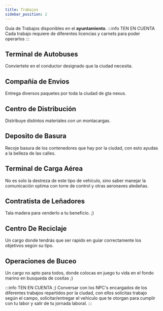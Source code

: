 ```yaml
---
title: Trabajos
sidebar_position: 2
---
```


<!-- Lo siguiente es una -->
Guía de Trabajos disponibles en el **ayuntamiento**.
:::info TEN EN CUENTA
Cada trabajo requiere de diferentes licencias y carnets para poder operarlos
:::
## Terminal de Autobuses

<!-- ![preview_busjob](https://cdn.discordapp.com/attachments/1187993860329189436/1191577904459554867/image.png?ex=65a5f266&is=65937d66&hm=4932842fe3969c50274d7fd22ba05978143cf22cbf44f19484bd398c06649167&) -->
<!-- ![preview_busjob](https://cdn.discordapp.com/attachments/1187993860329189436/1191791524393013268/busjob.png?ex=65a6b959&is=65944459&hm=538f9456d32d840ddfc072f0643c08be9bc244955a6237ed265b6526feae00cc&) -->

Conviertete en el conductor designado que la ciudad necesita.

## Compañía de Envios

<!-- ![preview_shipmentsjob](https://cdn.discordapp.com/attachments/1187993860329189436/1191579818303692911/image.png?ex=65a5f42f&is=65937f2f&hm=81260a09d81387505979b5d2726727a317e7ca1d17545806ac1a8491da541682&) -->

<!-- ![preview_shipmentsjob](https://cdn.discordapp.com/attachments/1187993860329189436/1191791525135405148/shipmentjob.png?ex=65a6b95a&is=6594445a&hm=3eaff034ff5fea8322c450ef4409f1307fed3425509f0be98a6086c3a56e9e1a&) -->

Entrega diversos paquetes por toda la ciudad de gta nexus.

## Centro de Distribución

<!-- ![preview_distributioncenterjob](https://cdn.discordapp.com/attachments/1187993860329189436/1191581006285778944/image.png?ex=65a5f54a&is=6593804a&hm=ec7cea4ea217d0813cb1d539ceb4482a13d94681c0d3c3726dab8eb42808069d&) -->
<!-- ![preview_distributioncenterjob](https://cdn.discordapp.com/attachments/1187993860329189436/1191791524757909514/distrcenterjob.png?ex=65a6b959&is=65944459&hm=cd78c4fe9b82625f1d88f6716147f45ff7126b133de1c4d134af2b5e00eebf5f&) -->

Distribuye distintos materiales con un montacargas.

## Deposito de Basura

<!-- ![preview_trashjob](https://cdn.discordapp.com/attachments/1187993860329189436/1191582414825340979/image.png?ex=65a5f69a&is=6593819a&hm=465cb80d6d15fde8ec1b0dfc5205f7f08c4623e467243d9b461e56a3083ae7ba&) -->
<!-- ![preview_trashjob](https://cdn.discordapp.com/attachments/1187993860329189436/1191791524040679555/trashjob.png?ex=65a6b959&is=65944459&hm=5493726bc7a23781b60ccd5895f7309d8dd89d15f61b7831a5b2d4c4e1c3679e&) -->

Recoje basura de los contenedores que hay por la ciudad, con esto ayudas a la belleza de las calles.

## Terminal de Carga Aérea

<!-- ![preview_aircargojob](https://cdn.discordapp.com/attachments/1187993860329189436/1191582414825340979/image.png?ex=65a5f69a&is=6593819a&hm=465cb80d6d15fde8ec1b0dfc5205f7f08c4623e467243d9b461e56a3083ae7ba&) -->
<!-- ![preview_aircargojob](https://cdn.discordapp.com/attachments/1187993860329189436/1191791524757909514/distrcenterjob.png?ex=65a6b959&is=65944459&hm=cd78c4fe9b82625f1d88f6716147f45ff7126b133de1c4d134af2b5e00eebf5f&) -->

No es solo la destreza de este tipo de vehículo, sino saber manejar la comunicación optima con torre de control y otras aeronaves aledañas.

## Contratista de Leñadores

<!-- ![preview_woodcutterjob](https://cdn.discordapp.com/attachments/1187993860329189436/1191582414825340979/image.png?ex=65a5f69a&is=6593819a&hm=465cb80d6d15fde8ec1b0dfc5205f7f08c4623e467243d9b461e56a3083ae7ba&) -->

Tala madera para venderlo a tu beneficio. ;)

## Centro De Reciclaje

<!-- ![preview_recyclejob](https://cdn.discordapp.com/attachments/1187993860329189436/1191582414825340979/image.png?ex=65a5f69a&is=6593819a&hm=465cb80d6d15fde8ec1b0dfc5205f7f08c4623e467243d9b461e56a3083ae7ba&) -->

Un cargo donde tendrás que ser rapido en guíar correctamente los objetivos según su tipo.

## Operaciones de Buceo

<!-- ![preview_divejob](https://cdn.discordapp.com/attachments/1187993860329189436/1191582414825340979/image.png?ex=65a5f69a&is=6593819a&hm=465cb80d6d15fde8ec1b0dfc5205f7f08c4623e467243d9b461e56a3083ae7ba&) -->

Un cargo no apto para todos, donde colocas en juego tu vida en el fondo marino en busqueda de cositas ;)  

:::info TEN EN CUENTA ;)
Conversar con los NPC's encargados de los diferentes trabajos repartidos por la ciudad, con ellos solicitas trabajo según el campo, solicitar/entregar el vehiculo que te otorgan para cumplir con tu labor y salir de tu jornada laboral.
:::

<!-- :::caution MODIFICACIONES EN TRABAJOS
Muy pronto estará disponible para su visualización ;)
::: -->